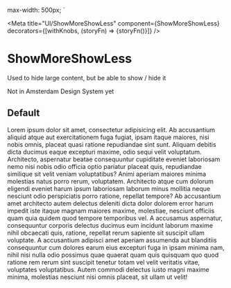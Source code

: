 
  max-width: 500px;
`

<Meta
  title="UI/ShowMoreShowLess"
  component={ShowMoreShowLess}
  decorators={[withKnobs, (storyFn) => <Decorator>{storyFn()}</Decorator>]}
/>

# ShowMoreShowLess

Used to hide large content, but be able to show / hide it

Not in Amsterdam Design System yet

## Default

<Preview>
  <Story name="Default">
    <React.Fragment>
      <ShowMoreShowLess
        maxHeight={`${number('maxHeight', 300, {
          range: true,
          min: 0,
          max: 1000,
          step: 1,
        })}px`}
      >
        <Paragraph>
          Lorem ipsum dolor sit amet, consectetur adipisicing elit. Ab
          accusantium aliquid atque aut exercitationem fuga fugiat, ipsam itaque
          maiores, nisi nobis omnis, placeat quasi ratione repudiandae sint
          sunt. Aliquam debitis dicta ducimus eaque excepturi maxime, odio sequi
          velit voluptatum. Architecto, aspernatur beatae consequuntur
          cupiditate eveniet laboriosam nemo nisi nobis odio officia optio
          pariatur placeat quis, repudiandae similique sit velit veniam
          voluptatibus? Animi aperiam maiores minima molestias natus porro
          rerum, voluptatem. Architecto atque cum dolorum eligendi eveniet harum
          ipsum laboriosam laborum minus mollitia neque nesciunt odio
          perspiciatis porro ratione, repellat tempore? Ab accusantium amet
          architecto autem delectus deleniti dicta dolor dolorem error harum
          impedit iste itaque magnam maiores maxime, molestiae, nesciunt
          officiis quam quia quidem quod tempore temporibus vel. A accusamus
          aspernatur, consequuntur corporis delectus ducimus eum incidunt
          laborum maxime nihil obcaecati quis, ratione, repellat rerum sapiente
          sit suscipit ullam voluptate. A accusantium adipisci amet aperiam
          assumenda aut blanditiis consequuntur cum dolores earum eius excepturi
          fuga in ipsam minima nam, nihil nisi nulla odio possimus quae quaerat
          quam quis quisquam quo quod ratione rem rerum sint suscipit tenetur
          totam vel velit veritatis vitae, voluptates voluptatibus. Autem
          commodi delectus iusto magni maxime minima, molestias nesciunt nisi
          omnis placeat, sit ullam ut velit!
        </Paragraph>
      </ShowMoreShowLess>
    </React.Fragment>
  </Story>
</Preview>
